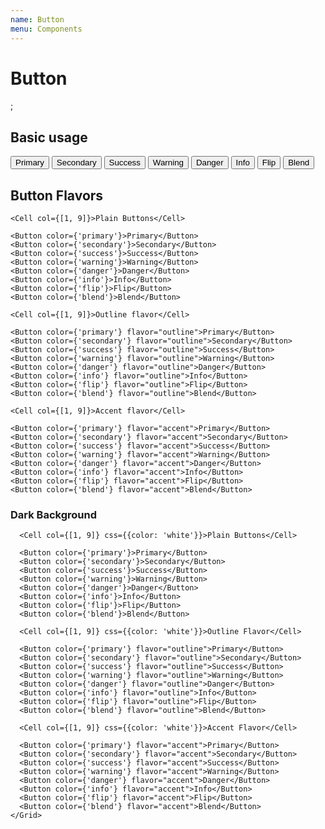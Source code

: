 ```yaml
---
name: Button
menu: Components
---
```



# Button

<PropsTable of={Button} />;

## Basic usage

<Playground>
  <Grid columns="8" gap="xxs">
    <Button color="primary">Primary</Button>
    <Button color="secondary">Secondary</Button>
    <Button color={'success'}>Success</Button>
    <Button color={'warning'}>Warning</Button>
    <Button color={'danger'}>Danger</Button>
    <Button color={'info'}>Info</Button>
    <Button color={'flip'}>Flip</Button>
    <Button color={'blend'}>Blend</Button>
  </Grid>
</Playground>

## Button Flavors

<Playground>
  <Grid columns="8" gap="xxs">
    
    <Cell col={[1, 9]}>Plain Buttons</Cell>

    <Button color={'primary'}>Primary</Button>
    <Button color={'secondary'}>Secondary</Button>
    <Button color={'success'}>Success</Button>
    <Button color={'warning'}>Warning</Button>
    <Button color={'danger'}>Danger</Button>
    <Button color={'info'}>Info</Button>
    <Button color={'flip'}>Flip</Button>
    <Button color={'blend'}>Blend</Button>

    <Cell col={[1, 9]}>Outline flavor</Cell>

    <Button color={'primary'} flavor="outline">Primary</Button>
    <Button color={'secondary'} flavor="outline">Secondary</Button>
    <Button color={'success'} flavor="outline">Success</Button>
    <Button color={'warning'} flavor="outline">Warning</Button>
    <Button color={'danger'} flavor="outline">Danger</Button>
    <Button color={'info'} flavor="outline">Info</Button>
    <Button color={'flip'} flavor="outline">Flip</Button>
    <Button color={'blend'} flavor="outline">Blend</Button>

    <Cell col={[1, 9]}>Accent flavor</Cell>

    <Button color={'primary'} flavor="accent">Primary</Button>
    <Button color={'secondary'} flavor="accent">Secondary</Button>
    <Button color={'success'} flavor="accent">Success</Button>
    <Button color={'warning'} flavor="accent">Warning</Button>
    <Button color={'danger'} flavor="accent">Danger</Button>
    <Button color={'info'} flavor="accent">Info</Button>
    <Button color={'flip'} flavor="accent">Flip</Button>
    <Button color={'blend'} flavor="accent">Blend</Button>
  </Grid>
</Playground>

### Dark Background

<Playground>
  <Styled background="#444" padding="md" borderRadius="xs">
    <Grid columns="8" gap="xxs">

      <Cell col={[1, 9]} css={{color: 'white'}}>Plain Buttons</Cell>

      <Button color={'primary'}>Primary</Button>
      <Button color={'secondary'}>Secondary</Button>
      <Button color={'success'}>Success</Button>
      <Button color={'warning'}>Warning</Button>
      <Button color={'danger'}>Danger</Button>
      <Button color={'info'}>Info</Button>
      <Button color={'flip'}>Flip</Button>
      <Button color={'blend'}>Blend</Button>

      <Cell col={[1, 9]} css={{color: 'white'}}>Outline Flavor</Cell>

      <Button color={'primary'} flavor="outline">Primary</Button>
      <Button color={'secondary'} flavor="outline">Secondary</Button>
      <Button color={'success'} flavor="outline">Success</Button>
      <Button color={'warning'} flavor="outline">Warning</Button>
      <Button color={'danger'} flavor="outline">Danger</Button>
      <Button color={'info'} flavor="outline">Info</Button>
      <Button color={'flip'} flavor="outline">Flip</Button>
      <Button color={'blend'} flavor="outline">Blend</Button>

      <Cell col={[1, 9]} css={{color: 'white'}}>Accent Flavor</Cell>

      <Button color={'primary'} flavor="accent">Primary</Button>
      <Button color={'secondary'} flavor="accent">Secondary</Button>
      <Button color={'success'} flavor="accent">Success</Button>
      <Button color={'warning'} flavor="accent">Warning</Button>
      <Button color={'danger'} flavor="accent">Danger</Button>
      <Button color={'info'} flavor="accent">Info</Button>
      <Button color={'flip'} flavor="accent">Flip</Button>
      <Button color={'blend'} flavor="accent">Blend</Button>
    </Grid>
  </Styled>
</Playground>
